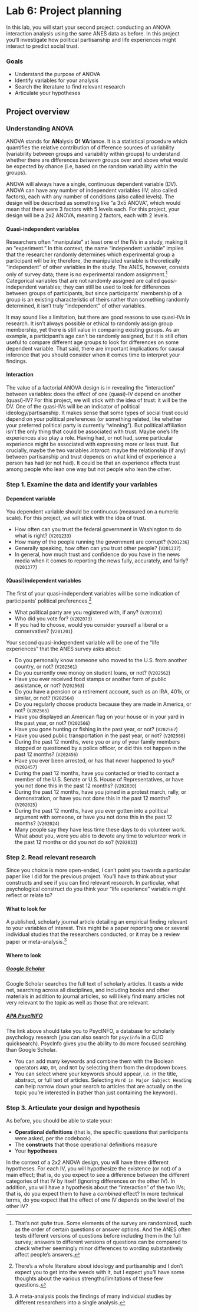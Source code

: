 # Lab 6: Project planning {.unnumbered}

In this lab, you will start your second project: conducting an ANOVA interaction analysis using the same ANES data as before. In this project you'll investigate how political partisanship and life experiences might interact to predict social trust.


### Goals

- Understand the purpose of ANOVA
- Identify variables for your analysis
- Search the literature to find relevant research
- Articulate your hypotheses


## Project overview

### Understanding ANOVA

ANOVA stands for <b>AN</b>alysis <b>O</b>f <b>VA</b>riance. It is a statistical procedure which quantifies the relative contribution of difference sources of variability (variability between groups and variability within groups) to understand whether there are differences *between* groups over and above what would be expected by chance (i.e, based on the random variability *within* the groups).

ANOVA will always have a single, continuous dependent variable (DV). ANOVA can have any number of independent variables (IV; also called factors), each with any number of conditions (also called levels). The design will be described as something like "a 3x5 ANOVA", which would mean that there were 3 factors with 5 levels each. For this project, your design will be a 2x2 ANOVA, meaning 2 factors, each with 2 levels.

#### Quasi-independent variables

Researchers often "manipulate" at least one of the IVs in a study, making it an "experiment." In this context, the name "independent variable" implies that the researcher randomly determines which experimental group a participant will be in; therefore, the manipulated variable is theoretically "independent" of other variables in the study. The ANES, however, consists only of survey data; there is no experimental random assignment.[^random-note] Categorical variables that are not randomly assigned are called *quasi*-independent variables; they can still be used to look for differences between groups of participants, but since participants' membership of a group is an existing characteristic of theirs rather than something randomly determined, it isn't truly "independent" of other variables.

It may sound like a limitation, but there are good reasons to use quasi-IVs in research. It isn't always possible or ethical to randomly assign group membership, yet there is still value in comparing existing groups. As an example, a participant's age can't be randomly assigned, but it is still often useful to compare different age groups to look for differences on some dependent variable. That said, there are important implications for causal inference that you should consider when it comes time to interpret your findings.

#### Interaction

The value of a factorial ANOVA design is in revealing the "interaction" between variables: does the effect of one (quasi)-IV depend on another (quasi)-IV? For this project, we will stick with the idea of trust: it will be the DV. One of the quasi-IVs will be an indicator of political ideology/partisanship. It makes sense that some types of social trust could depend on your political preferences (or something related, like whether your preferred political party is currently "winning"). But political affiliation isn't the only thing that could be associated with trust. Maybe one's life experiences also play a role. Having had, or not had, some particular experience might be associated with expressing more or less trust. But crucially, maybe the two variables *interact*: maybe the relationship (if any) between partisanship and trust depends on what kind of experience a person has had (or not had). It could be that an experience affects trust among people who lean one way but not people who lean the other.


### Step 1. Examine the data and identify your variables

#### Dependent variable

You dependent variable should be continuous (measured on a numeric scale). For this project, we will stick with the idea of trust. 

- How often can you trust the federal government in Washington to do what is right? (`V201233`)
- How many of the people running the government are corrupt? (`V201236`)
- Generally speaking, how often can you trust other people? (`V201237`)
- In general, how much trust and confidence do you have in the news media when it comes to reporting the news fully, accurately, and fairly? (`V201377`)

#### (Quasi)independent variables

The first of your quasi-independent variables will be some indication of participants' political preferences.^[There's a whole literature about ideology and partisanship and I don't expect you to get into the weeds with it, but I expect you'll have some thoughts about the various strengths/limitations of these few questions.]

- What political party are you registered with, if any? (`V201018`)
- Who did you vote for? (`V202073`)
- If you had to choose, would you consider yourself a liberal or a conservative? (`V201201`)

<!-- - Racial identity -->
<!-- - Gender identity -->
<!-- - Partisanship (stated; vote) -->
<!-- - Income -->
<!-- - Age -->
<!-- - Media -->
<!-- - Personal (in)security -->

Your second quasi-independent variable will be one of the "life experiences" that the ANES survey asks about:

  - Do you personally know someone who moved to the U.S. from another country, or not? (`V202561`)
  - Do you currently owe money on student loans, or not? (`V202562`)
  - Have you ever received food stamps or another form of public assistance, or not? (`V202563`)
  - Do you have a pension or a retirement account, such as an IRA, 401k, or similar, or not? (`V202564`)
  - Do you regularly choose products because they are made in America, or not? (`V202565`)
  - Have you displayed an American flag on your house or in your yard in the past year, or not? (`V202566`)
  - Have you gone hunting or fishing in the past year, or not? (`V202567`)
  - Have you used public transportation in the past year, or not? (`V202568`)
  - During the past 12 months, were you or any of your family members stopped or questioned by a police officer, or did this not happen in the past 12 months? (`V202456`)
  - Have you ever been arrested, or has that never happened to you? (`V202457`)
  - During the past 12 months, have you contacted or tried to contact a member of the U.S. Senate or U.S. House of Representatives, or have you not done this in the past 12 months? (`V202030`)
  - During the past 12 months, have you joined in a protest march, rally, or demonstration, or have you not done this in the past 12 months? (`V202025`)
  - During the past 12 months, have you ever gotten into a political argument with someone, or have you not done this in the past 12 months? (`V202024`) 
  - Many people say they have less time these days to do volunteer work. What about you, were you able to devote any time to volunteer work in the past 12 months or did you not do so? (`V202033`)
  <!-- - Have you ever been bitten by a shark, or not? (`V202569`) -->


### Step 2. Read relevant research

Since you choice is more open-ended, I can't point you towards a particular paper like I did for the previous project. You'll have to think about your constructs and see if you can find relevant research. In particular, what psychological construct do you think your "life experience" variable might reflect or relate to?

#### What to look for

A published, scholarly journal article detailing an empirical finding relevant to your variables of interest. This might be a paper reporting one or several individual studies that the researchers conducted, or it may be a review paper or meta-analysis.^[A meta-analysis pools the findings of many individual studies by different researchers into a single analysis.]

#### Where to look

##### [Google Scholar](https://scholar.google.com)

Google Scholar searches the full text of scholarly articles. It casts a wide net, searching across all disciplines, and including books and other materials in addition to journal articles, so will likely find many articles not very relevant to the topic as well as those that are relevant.

##### [APA PsycINFO](https://resolver.library.columbia.edu/ALD2284)

The link above should take you to PsycINFO, a database for scholarly psychology research (you can also search for `psycinfo` in a CLIO quicksearch). PsycInfo gives you the ability to do more focused searching than Google Scholar.

-   You can add many keywords and combine them with the Boolean operators `AND`, `OR`, and `NOT` by selecting them from the dropdown boxes.
-   You can select where your keywords should appear, i.e. in the title, abstract, or full text of articles. Selecting `Word in Major Subject Heading` can help narrow down your search to articles that are actually on the topic you're interested in (rather than just containing the keyword).



### Step 3. Articulate your design and hypothesis

As before, you should be able to state your:

- __Operational definitions__ (that is, the specific questions that participants were asked, per the codebook)
- The __constructs__ that those operational definitions measure
- Your __hypotheses__

In the context of a 2x2 ANOVA design, you will have three different hypotheses. For each IV, you will hypothesize the existence (or not) of a main effect; that is, do you expect to see a difference between the different categories of that IV by itself (ignoring differences on the other IV). In addition, you will have a hypothesis about the "interaction" of the two IVs; that is, do you expect them to have a *combined* effect? In more technical terms, do you expect that the effect of one IV depends on the level of the other IV?


[^random-note]: That's not *quite* true. Some elements of the survey are randomized, such as the order of certain questions or answer options. And the ANES often tests different versions of questions before including them in the full survey; answers to different versions of questions can be compared to check whether seemingly minor differences to wording substantively affect people's answers.
